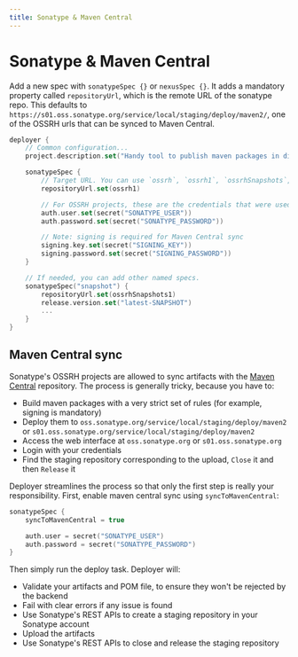 ```yaml
---
title: Sonatype & Maven Central
---
```


# Sonatype & Maven Central

Add a new spec with `sonatypeSpec {}` or `nexusSpec {}`. It adds a mandatory property called `repositoryUrl`, which is the remote URL
of the sonatype repo. This defaults to `https://s01.oss.sonatype.org/service/local/staging/deploy/maven2/`, one of the
OSSRH urls that can be synced to Maven Central.

```kotlin
deployer {
    // Common configuration...
    project.description.set("Handy tool to publish maven packages in different repositories.")

    sonatypeSpec {
        // Target URL. You can use `ossrh`, `ossrh1`, `ossrhSnapshots`, `ossrhSnapshots1` or your own URL
        repositoryUrl.set(ossrh1)

        // For OSSRH projects, these are the credentials that were used to register the package group into OSSRH
        auth.user.set(secret("SONATYPE_USER"))
        auth.password.set(secret("SONATYPE_PASSWORD"))

        // Note: signing is required for Maven Central sync
        signing.key.set(secret("SIGNING_KEY"))
        signing.password.set(secret("SIGNING_PASSWORD"))
    }

    // If needed, you can add other named specs.
    sonatypeSpec("snapshot") {
        repositoryUrl.set(ossrhSnapshots1)
        release.version.set("latest-SNAPSHOT")
        ...
    }
}
```

## Maven Central sync

Sonatype's OSSRH projects are allowed to sync artifacts with the [Maven Central](https://central.sonatype.org/) repository.
The process is generally tricky, because you have to:

- Build maven packages with a very strict set of rules (for example, signing is mandatory)
- Deploy them to `oss.sonatype.org/service/local/staging/deploy/maven2` or `s01.oss.sonatype.org/service/local/staging/deploy/maven2`
- Access the web interface at `oss.sonatype.org` or `s01.oss.sonatype.org`
- Login with your credentials
- Find the staging repository corresponding to the upload, `Close` it and then `Release` it

Deployer streamlines the process so that only the first step is really your responsibility.
First, enable maven central sync using `syncToMavenCentral`:

```kotlin
sonatypeSpec {
    syncToMavenCentral = true

    auth.user = secret("SONATYPE_USER")
    auth.password = secret("SONATYPE_PASSWORD")
}
```

Then simply run the deploy task. Deployer will:

- Validate your artifacts and POM file, to ensure they won't be rejected by the backend
- Fail with clear errors if any issue is found
- Use Sonatype's REST APIs to create a staging repository in your Sonatype account
- Upload the artifacts
- Use Sonatype's REST APIs to close and release the staging repository



